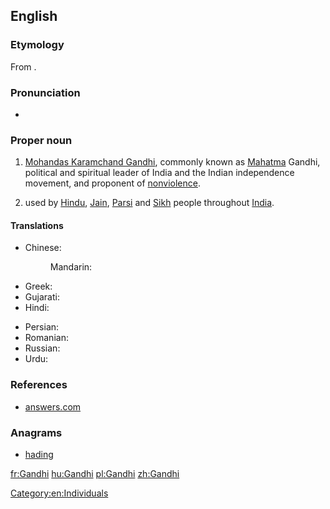 ==English==

===Etymology===
From {{etyl|gu|en}} {{term|ગાંધી|lang=gu}}.

===Pronunciation===
* {{IPA|/ˈɡandi/|lang=en}}

===Proper noun===
{{en-proper noun}}

# [[:w:Mohandas Karamchand Gandhi|Mohandas Karamchand Gandhi]], commonly known as [[Mahatma]] Gandhi, political and spiritual leader of India and the Indian independence movement, and proponent of [[nonviolence]].
# {{surname|from=India|dot=}} used by [[Hindu]], [[Jain]], [[Parsi]] and [[Sikh]] people throughout [[India]].

====Translations====
{{trans-top|surname Gandhi}}
* Chinese:
*: Mandarin: {{t+|cmn|甘地|tr=Gāndì|sc=Hani}}
* Greek: {{t|el|Γκάντι|tr=Gkánti|sc=Grek}}
* Gujarati: {{t|gu|ગાંધી|tr=Gandhi|sc=Gujr}}
* Hindi: {{t|hi|गांधी|tr=Gā̃ndhī}}
{{trans-mid}}
* Persian: {{t|fa|گاندی|tr=Gândi|sc=fa-Arab}}
* Romanian: {{t|ro|Gandhi}}
* Russian: {{t|ru|Ганди|m|f|tr=Gándi|sc=Cyrl}}
* Urdu: {{t|ur|گاندھی|tr=Gāndhī|sc=ur-Arab}}
{{trans-bottom}}

===References===
* [http://www.answers.com/topic/gandhi-1900 answers.com]

===Anagrams===
* [[hading#English|hading]]

[[Category:en:Individuals]]

[[fr:Gandhi]]
[[hu:Gandhi]]
[[pl:Gandhi]]
[[zh:Gandhi]]